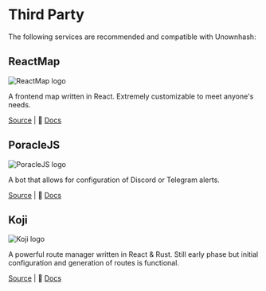 
# Third Party

The following services are recommended and compatible with Unownhash:

## ReactMap

<Image
  src="https://user-images.githubusercontent.com/58572875/167069223-745a139d-f485-45e3-a25c-93ec4d09779c.png"
  alt="ReactMap logo"
  width={250}
  height={250}
/>

A frontend map written in React. Extremely customizable to meet anyone's needs.

<GitHubIcon /> [Source](https://github.com/WatWowMap/ReactMap) | 📄
[Docs](https://github.com/WatWowMap/ReactMap/wiki)

## PoracleJS

<Image
  src="https://raw.githubusercontent.com/KartulUdus/PoracleJS/images/starchy.svg"
  alt="PoracleJS logo"
  width={250}
  height={250}
/>

A bot that allows for configuration of Discord or Telegram alerts.

<GitHubIcon /> [Source](https://github.com/KartulUdus/PoracleJS) | 📄
[Docs](https://muckelba.github.io/poracleWiki)

## Koji

<Image
  src="https://raw.githubusercontent.com/TurtIeSocks/Koji/main/client/public/favicon.png"
  alt="Koji logo"
  width={250}
  height={250}
/>

A powerful route manager written in React & Rust. Still early phase but initial configuration and generation of routes is functional.

<GitHubIcon /> [Source](https://github.com/TurtIeSocks/Koji) | 📄
[Docs](https://koji.vercel.app)
